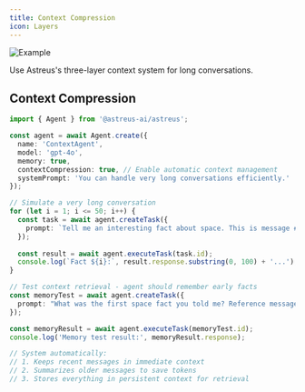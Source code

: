 ```yaml
---
title: Context Compression
icon: Layers
---
```


![Example](/docs/example.webp)

Use Astreus's three-layer context system for long conversations.

## Context Compression

```typescript
import { Agent } from '@astreus-ai/astreus';

const agent = await Agent.create({
  name: 'ContextAgent',
  model: 'gpt-4o',
  memory: true,
  contextCompression: true, // Enable automatic context management
  systemPrompt: 'You can handle very long conversations efficiently.'
});

// Simulate a very long conversation
for (let i = 1; i <= 50; i++) {
  const task = await agent.createTask({
    prompt: `Tell me an interesting fact about space. This is message #${i}.`
  });
  
  const result = await agent.executeTask(task.id);
  console.log(`Fact ${i}:`, result.response.substring(0, 100) + '...');
}

// Test context retrieval - agent should remember early facts
const memoryTest = await agent.createTask({
  prompt: "What was the first space fact you told me? Reference message #1."
});

const memoryResult = await agent.executeTask(memoryTest.id);
console.log('Memory test result:', memoryResult.response);

// System automatically:
// 1. Keeps recent messages in immediate context
// 2. Summarizes older messages to save tokens  
// 3. Stores everything in persistent context for retrieval
```